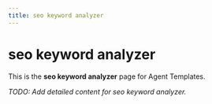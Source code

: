 ```yaml
---
title: seo keyword analyzer
---
```


# seo keyword analyzer

This is the **seo keyword analyzer** page for Agent Templates.

_TODO: Add detailed content for seo keyword analyzer._
